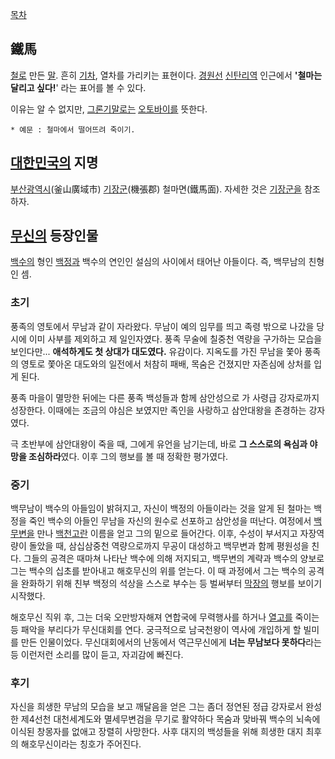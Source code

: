 [[목차]]

== 鐵馬 ==
[[철]]로 만든 [[말]]. 흔히 [[기차]], 열차를 가리키는 표현이다.
[[경원선]] [[신탄리역]] 인근에서 ''''철마는 달리고 싶다!'''' 라는 표어를 볼 수 있다.

이유는 알 수 없지만, [[그론기]]말로는 [[오토바이]]를 뜻한다.
 * 예문 : 철마에서 떨어뜨려 죽이기.

== [[대한민국]]의 지명 ==
[[부산광역시]](釜山廣域市) [[기장군]](機張郡) 철마면(鐵馬面).
자세한 것은 [[기장군]]을 참조하자.

== [[무신]]의 등장인물 ==
[[백수]]의 형인 [[백정]]과 백수의 연인인 설심의 사이에서 태어난 아들이다.
즉, 백무남의 친형인 셈.

=== 초기 ===
풍족의 영토에서 무남과 같이 자라왔다. 무남이 예의 임무를 띄고 족령 밖으로 나갔을 당시에 이미 사부를 제외하고 제 일인자였다. 풍족 무술에 칠중천 역량을 구가하는 모습을 보인다만... '''애석하게도 첫 상대가 대도였다.''' 유감이다.
지옥도를 가진 무남을 쫓아 풍족의 영토로 쫓아온 대도와의 일전에서 처참히 패배, 목숨은 건졌지만 자존심에 상처를 입게 된다.

풍족 마을이 멸망한 뒤에는 다른 풍족 백성들과 함께 삼안성으로 가 사령급 강자로까지 성장한다.
이때에는 조금의 야심은 보였지만 족인을 사랑하고 삼안대왕을 존경하는 강자였다.

극 초반부에 삼안대왕이 죽을 때, 그에게 유언을 남기는데, 바로 '''그 스스로의 욕심과 야망을 조심하라'''였다. 이후 그의 행보를 볼 때 정확한 평가였다.
=== 중기 ===
백무남이 백수의 아들임이 밝혀지고, 자신이 백정의 아들이라는 것을 알게 된 철마는 백정을 죽인 백수의 아들인 무남을 자신의 원수로 선포하고 삼안성을 떠난다. 여정에서 [[백무변]]을 만나 [[백천고]]란 이름을 얻고 그의 밑으로 들어간다. 이후, 수성이 부서지고 자장역량이 돌았을 때, 삼십삼중천 역량으로까지 무공이 대성하고 백무변과 함께 평원성을 친다. 그들의 공격은 때마쳐 나타난 백수에 의해 저지되고, 백무변의 계략과 백수의 양보로 그는 백수의 십초를 받아내고 해호무신의 위를 얻는다. 이 때 과정에서 그는 백수의 공격을 완화하기 위해 친부 백정의 석상을 스스로 부수는 등 벌써부터 [[막장]]의 행보를 보이기 시작했다.

해호무신 직위 후, 그는 더욱 오만방자해져 연합국에 무력행사를 하거나 [[열고]]를 죽이는 등 패악을 부리다가 무신대회를 연다. 궁극적으로 남국천왕이 역사에 개입하게 할 빌미를 만든 인물이었다. 무신대회에서의 난동에서 역근무신에게 '''너는 무남보다 못하다'''라는 등 이런저런 소리를 많이 듣고, 자괴감에 빠진다.
=== 후기 ===
자신을 희생한 무남의 모습을 보고 깨달음을 얻은 그는 좀더 정연된 정급 강자로서 완성한 제4선천 대천세계도와 멸세무변검을 무기로 활약하다 목숨과 맞바꿔 백수의 뇌속에 이식된 창몽자를 없애고 장렬히 사망한다.
사후 대지의 백성들을 위해 희생한 대지 최후의 해호무신이라는 칭호가 주어진다.


